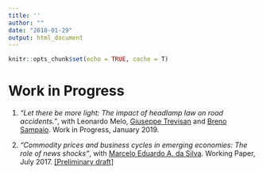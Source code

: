 ```yaml
---
title: ''
author: ""
date: "2018-01-29"
output: html_document
---
```


```r
knitr::opts_chunk$set(echo = TRUE, cache = T)
```

# Work in Progress


1. *"Let there be more light: The impact of headlamp law on road accidents."*, with Leonardo Melo, <a href="https://sites.google.com/view/giuseppetrevisan" target = "_blank"> Giuseppe Trevisan</a> and 
<a href="https://sites.google.com/view/brenosampaio/personal-info" target="_blank">Breno Sampaio</a>. Work in Progress, January 2019.


2. *"Commodity prices and business cycles in emerging economies: The role of news shocks"*, with <a href="https://sites.google.com/site/marceloeasilva/" target="_blank">Marcelo Eduardo A. da Silva</a>. Working Paper, July 2017. [[Preliminary draft]](https://github.com/cleytonfar/cleytonfar.github.io/blob/master/pdf/news_shocks.pdf?raw=true)

